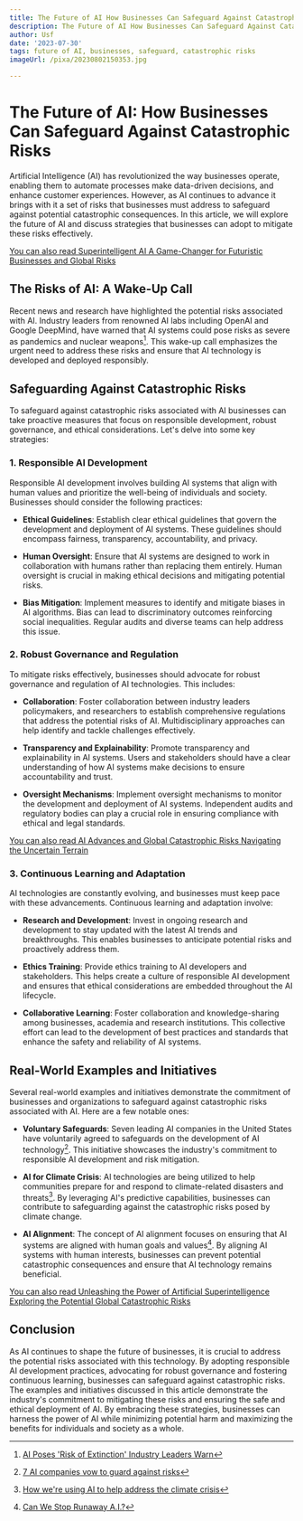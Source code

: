 ```yaml
---
title: The Future of AI How Businesses Can Safeguard Against Catastrophic Risks
description: The Future of AI How Businesses Can Safeguard Against Catastrophic Risks
author: Usf
date: '2023-07-30'
tags: future of AI, businesses, safeguard, catastrophic risks
imageUrl: /pixa/20230802150353.jpg

---
```

# The  Future of AI: How Businesses Can Safeguard Against Catastrophic Risks

Artificial Intelligence (AI) has revolutionized the way businesses operate, enabling them to  automate processes make data-driven decisions, and  enhance customer  experiences. However, as AI continues to advance it brings with it a set of risks that businesses must address to safeguard against potential catastrophic consequences. In this  article, we  will  explore the future of AI and discuss strategies that businesses can  adopt to  mitigate these risks effectively.

[You can also read Superintelligent AI A Game-Changer for Futuristic  Businesses  and Global Risks](Superintelligent%20AI%20A%20Game-Changer%20for%20Futuristic%20Businesses%20and%20Global%20Risks)


## The Risks of AI: A Wake-Up Call

Recent news and research have highlighted the potential risks associated with AI. Industry leaders from renowned AI labs including OpenAI and Google DeepMind, have warned  that AI systems could pose  risks as  severe as pandemics  and nuclear weapons[^1^]. This wake-up call emphasizes the urgent need to address these risks and  ensure that AI technology is developed and deployed responsibly.

## Safeguarding Against Catastrophic Risks

To safeguard  against catastrophic risks associated with AI businesses can take proactive measures that focus  on responsible development, robust governance,  and ethical considerations. Let's delve into some key strategies:

### 1. Responsible AI Development

Responsible AI development involves  building  AI systems that align with human values and prioritize the well-being of individuals and society. Businesses should  consider the following practices:

- **Ethical Guidelines**: Establish clear ethical guidelines that govern the development and deployment of AI systems. These guidelines should encompass fairness, transparency, accountability, and privacy.

- **Human Oversight**: Ensure that AI systems are designed to work in collaboration with humans rather than replacing them entirely. Human oversight is crucial in making ethical decisions and mitigating potential risks.

-  **Bias Mitigation**: Implement measures to  identify and mitigate biases in AI algorithms. Bias can lead to discriminatory outcomes reinforcing social inequalities. Regular audits and diverse teams can help address this issue.

### 2. Robust Governance and Regulation

To mitigate risks effectively, businesses should  advocate for robust governance and regulation  of AI technologies. This includes:

- **Collaboration**: Foster  collaboration between industry leaders policymakers, and researchers to  establish comprehensive regulations  that address  the potential risks of AI. Multidisciplinary approaches can help identify and tackle challenges effectively.

- **Transparency  and Explainability**:  Promote  transparency and explainability in AI systems.  Users and stakeholders should have a clear understanding of how AI systems make decisions to ensure accountability and  trust.

- **Oversight  Mechanisms**: Implement oversight  mechanisms to monitor the development and deployment of AI systems. Independent audits and regulatory bodies can  play a crucial role  in ensuring compliance with ethical and legal standards.

[You can also read AI  Advances and  Global Catastrophic Risks Navigating the Uncertain Terrain](AI%20Advances%20and%20Global%20Catastrophic%20Risks%20Navigating%20the%20Uncertain%20Terrain)


### 3. Continuous Learning and Adaptation

AI technologies are constantly evolving, and businesses must keep pace with these advancements. Continuous  learning and adaptation  involve:

- **Research and Development**: Invest in ongoing research and development to stay updated with the latest AI  trends and breakthroughs. This enables businesses to anticipate potential  risks and proactively address them.

- **Ethics Training**:  Provide ethics  training to  AI developers and  stakeholders. This helps create a culture of responsible AI development and ensures that  ethical considerations are embedded throughout the AI lifecycle.

- **Collaborative Learning**: Foster collaboration and knowledge-sharing among businesses, academia and research institutions. This collective effort can lead to the development of best practices and standards that enhance the  safety and reliability of AI  systems.

## Real-World Examples  and Initiatives

Several real-world examples and  initiatives demonstrate the commitment of businesses and organizations to safeguard against catastrophic  risks associated with AI. Here are a  few notable ones:

- **Voluntary Safeguards**: Seven leading AI companies in the United States have voluntarily agreed to safeguards on the development of  AI technology[^2^]. This initiative showcases the industry's commitment to responsible AI development  and risk mitigation.

-  **AI for Climate Crisis**: AI technologies  are being utilized to help communities prepare for and respond to climate-related disasters and threats[^3^]. By leveraging AI's predictive capabilities, businesses can contribute to safeguarding against the catastrophic risks posed by climate change.

- **AI Alignment**: The concept of AI  alignment focuses on ensuring that AI systems are aligned with human goals and values[^5^]. By aligning AI systems with human  interests, businesses can prevent potential catastrophic consequences and ensure that AI technology  remains beneficial.

[You can also read Unleashing  the Power of Artificial Superintelligence Exploring the Potential Global Catastrophic Risks](Unleashing%20the%20Power%20of%20Artificial%20Superintelligence%20Exploring%20the%20Potential%20Global%20Catastrophic%20Risks)


## Conclusion

As AI continues to shape the future  of businesses, it is crucial to address the potential risks  associated with  this technology. By adopting  responsible AI development practices, advocating for robust governance  and fostering continuous learning, businesses can  safeguard against catastrophic  risks.  The examples  and initiatives discussed in this article demonstrate the industry's commitment to mitigating these risks and ensuring the  safe and ethical deployment of AI. By embracing these  strategies, businesses can harness the  power of  AI  while minimizing potential  harm and  maximizing the benefits for individuals  and society as a whole.

[^1^]: [AI  Poses 'Risk of Extinction' Industry Leaders Warn](https://www.nytimes.com/2023/05/30/technology/ai-threat-warning.html)
[^2^]: [7 AI companies vow to guard against risks](https://www.arkansasonline.com/news/2023/jul/22/7-ai-companies-vow-to-guard-against-risks/)
[^3^]: [How we're using AI to help address the climate crisis](https://blog.google/outreach-initiatives/sustainability/cop27-adaptation-efforts/)
[^5^]: [Can We Stop Runaway A.I.?](https://www.newyorker.com/science/annals-of-artificial-intelligence/can-we-stop-the-singularity)